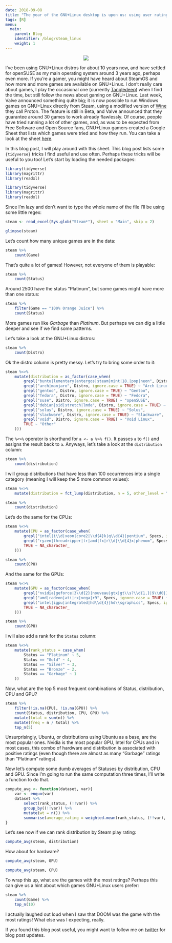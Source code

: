 ```yaml
---
date: 2018-09-08
title: "The year of the GNU+Linux desktop is upon us: using user ratings of Steam Play compatibility to play around with regex and the tidyverse"
tags: [R]
menu:
  main:
    parent: Blog
    identifier: /blog/steam_linux
    weight: 1
---
```



<div style="text-align:center;">
  <a href="https://www.youtube.com/watch?v=4QokOwvPxrE">
    <img src="/img/want_to_believe.jpg"/></a>
</div>


I've been using GNU+Linux distros for about 10 years now, and have settled for openSUSE as my main operating system around 3 years ago, perhaps even more. If you're a gamer, you might have heard about SteamOS
and how more and more games are available on GNU+Linux. I don't really care about
games, I play the occasional one (currently [Tangledeep](http://www.tangledeep.com/)) when I find
the time, but still follow the news about gaming on GNU+Linux. Last week,
Valve announced something quite big; it is now possible to run Windows games on GNU+Linux directly 
from Steam, using a modified version of [Wine](https://en.wikipedia.org/wiki/Wine_(software)) 
they call Proton. The feature is still in Beta, and Valve announced that they guarantee around 
30 games to work already flawlessly. Of course, people have tried running a lot of other games, and,
as was to be expected from Free Software and Open Source fans, GNU+Linux gamers created a Google Sheet
that lists which games were tried and how they run. You can take a look at the sheet [here](https://docs.google.com/spreadsheets/d/1DcZZQ4HL_Ol969UbXJmFG8TzOHNnHoj8Q1f8DIFe8-8/htmlview?sle=true&pru=AAABZbqTTkc*IvT11ShwA2kjoe_4lPefiQ#gid=1003113831).

In this blog post, I will play around with this sheet. This blog post lists some `{tidyverse}` tricks
I find useful and use often. Perhaps these tricks will be useful to you too! Let's start by loading
the needed packages:

```r
library(tidyverse)
library(magrittr)
library(readxl)
```

```r
library(tidyverse)
library(magrittr)
library(readxl)
```

Since I'm lazy and don't want to type the whole name of the file I'll be using some little regex:

```r
steam <- read_excel(Sys.glob("Steam*"), sheet = "Main", skip = 2)

glimpse(steam)
```

Let's count how many unique games are in the data:

```r
steam %>%
    count(Game)
```

That's quite a lot of games! However, not everyone of them is playable:

```r
steam %>%
    count(Status)
```

Around 2500 have the status "Platinum", but some games might have more than one status:

```r
steam %>%
    filter(Game == "100% Orange Juice") %>%
    count(Status)
```

More games run like *Garbage* than *Platinum*. But perhaps we can dig a little deeper and see if 
we find some patterns.

Let's take a look at the GNU+Linux distros:

```r
steam %>%
    count(Distro) 
```

Ok the distro column is pretty messy. Let's try to bring some order to it:

```r
steam %<>%
    mutate(distribution = as_factor(case_when(
        grepl("buntu|lementary|antergos|steam|mint|18.|pop|neon", Distro, ignore.case = TRUE) ~ "Ubuntu",
        grepl("arch|manjaro", Distro, ignore.case = TRUE) ~ "Arch Linux",
        grepl("gentoo", Distro, ignore.case = TRUE) ~ "Gentoo",
        grepl("fedora", Distro, ignore.case = TRUE) ~ "Fedora",
        grepl("suse", Distro, ignore.case = TRUE) ~ "openSUSE",
        grepl("debian|sid|stretch|lmde", Distro, ignore.case = TRUE) ~ "Debian",
        grepl("solus", Distro, ignore.case = TRUE) ~ "Solus",
        grepl("slackware", Distro, ignore.case = TRUE) ~ "Slackware",
        grepl("void", Distro, ignore.case = TRUE) ~ "Void Linux",
        TRUE ~ "Other"
    )))
```

The `%<>%` operator is shorthand for `a <- a %>% f()`. It passes `a` to `f()` and assigns the
result back to `a`. Anyways, let's take a look at the `distribution` column:

```r
steam %>%
    count(distribution)
```

I will group distributions that have less than 100 occurrences into a single category
(meaning I will keep the 5 more common values):

```r
steam %<>%
    mutate(distribution = fct_lump(distribution, n = 5, other_level = "Other")) 

steam %>%
    count(distribution)
```

Let's do the same for the CPUs:

```r
steam %<>%
    mutate(CPU = as_factor(case_when(
        grepl("intel|i\\d|xeon|core2|\\d{4}k|q\\d{4}|pentium", Specs, ignore.case = TRUE) ~ "Intel",
        grepl("ryzen|threadripper|tr|amd|fx|r\\d|\\d{4}x|phenom", Specs, ignore.case = TRUE) ~ "AMD",
        TRUE ~ NA_character_
    )))

steam %>%
    count(CPU)
```

And the same for the GPUs:

```r
steam %<>%
    mutate(GPU = as_factor(case_when(
        grepl("nvidia|geforce|3\\d{2}|nouveau|gtx|gt\\s?\\d{1,}|9\\d0|1060|1070|1080", Specs, ignore.case = TRUE) ~ "Nvidia",
        grepl("amd|radeon|ati|rx|vega|r9", Specs, ignore.case = TRUE) ~ "AMD",
        grepl("intel|igpu|integrated|hd\\d{4}|hd\\sgraphics", Specs, ignore.case = TRUE) ~ "Intel",
        TRUE ~ NA_character_
    )))

steam %>%
    count(GPU)
```

I will also add a rank for the `Status` column:

```r
steam %<>%
    mutate(rank_status = case_when(
        Status == "Platinum" ~ 5,
        Status == "Gold" ~ 4,
        Status == "Silver" ~ 3,
        Status == "Bronze" ~ 2,
        Status == "Garbage" ~ 1
    ))
```

Now, what are the top 5 most frequent combinations of Status, distribution, CPU and GPU?

```r
steam %>%
    filter(!is.na(CPU), !is.na(GPU)) %>%
    count(Status, distribution, CPU, GPU) %>%
    mutate(total = sum(n)) %>%
    mutate(freq = n / total) %>%
    top_n(5)
```

Unsurprisingly, Ubuntu, or distributions using Ubuntu as a base, are the most popular ones. Nvidia
is the most popular GPU, Intel for CPUs and in most cases, this combo of hardware and distribution
is associated with positive ratings (even though there are almost as many "Garbage" ratings than
"Platinum" ratings).

Now let's compute some dumb averages of Statuses by distribution, CPU and GPU. Since I'm going
to run the same computation three times, I'll write a function to do that.

```r
compute_avg <- function(dataset, var){
    var <- enquo(var)
    dataset %>%
        select(rank_status, (!!var)) %>%
        group_by((!!var)) %>%
        mutate(wt = n()) %>%
        summarise(average_rating = weighted.mean(rank_status, (!!var), wt, na.rm = TRUE))
}
```

Let's see now if we can rank distribution by Steam play rating:

```r
compute_avg(steam, distribution)
```

How about for hardware?

```r
compute_avg(steam, GPU)
```

```r
compute_avg(steam, CPU)
```

To wrap this up, what are the games with the most ratings? Perhaps this can give us a hint about which
games GNU+Linux users prefer:

```r
steam %>%
    count(Game) %>%
    top_n(10)
```

I actually laughed out loud when I saw that DOOM was the game with the most ratings! What else 
was I expecting, really.

If you found this blog post useful, you might want to follow me on [twitter](https://www.twitter.com/brodriguesco)
for blog post updates.
